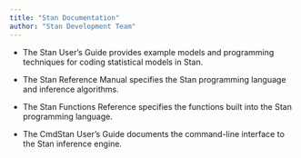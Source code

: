 ```yaml
---
title: "Stan Documentation"
author: "Stan Development Team"
---
```



* The Stan User's Guide provides example models and programming techniques for coding statistical models in Stan.

* The Stan Reference Manual specifies the Stan programming language and inference algorithms.

* The Stan Functions Reference specifies the functions built into the Stan programming language.

* The CmdStan User's Guide documents the command-line interface to the Stan inference engine.

